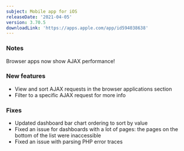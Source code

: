 ```yaml
---
subject: Mobile app for iOS
releaseDate: '2021-04-05'
version: 3.70.5
downloadLink: 'https://apps.apple.com/app/id594038638'
---
```


### Notes

Browser apps now show AJAX performance!

### New features

* View and sort AJAX requests in the browser applications section
* Filter to a specific AJAX request for more info

### Fixes

* Updated dashboard bar chart ordering to sort by value
* Fixed an issue for dashboards with a lot of pages: the pages on the bottom of the list were inaccessible
* Fixed an issue with parsing PHP error traces